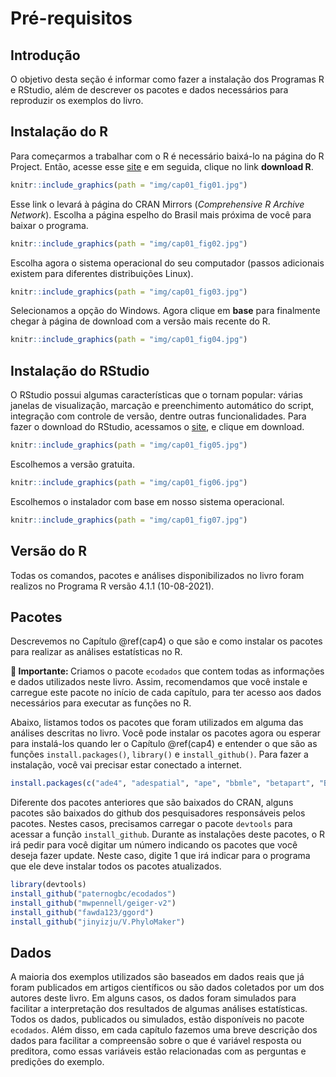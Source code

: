 # Pré-requisitos {#cap1}

## Introdução

O objetivo desta seção é informar como fazer a instalação dos Programas R e RStudio, além de descrever os pacotes e dados necessários para reproduzir os exemplos do livro.

## Instalação do R

Para começarmos a trabalhar com o R é necessário baixá-lo na página do R Project. Então, acesse esse [site](http://www.r-project.org) e em seguida, clique no link **download R**.

```r
knitr::include_graphics(path = "img/cap01_fig01.jpg")
```


Esse link o levará à página do CRAN Mirrors (*Comprehensive R Archive Network*). Escolha a página espelho do Brasil mais próxima de você para baixar o programa.

```r
knitr::include_graphics(path = "img/cap01_fig02.jpg")
```

Escolha agora o sistema operacional do seu computador (passos adicionais existem para diferentes distribuições Linux).

```r
knitr::include_graphics(path = "img/cap01_fig03.jpg")
```

Selecionamos a opção do Windows. Agora clique em **base** para finalmente chegar à página de download com a versão mais recente do R.

```r
knitr::include_graphics(path = "img/cap01_fig04.jpg")
```

## Instalação do RStudio

O RStudio possui algumas características que o tornam popular: várias janelas de visualização, marcação e preenchimento automático do script, integração com controle de versão, dentre outras funcionalidades. Para fazer o download do RStudio, acessamos o [site](https://rstudio.com/products/rstudio/download/#download), e clique em download.

```r
knitr::include_graphics(path = "img/cap01_fig05.jpg")
```

Escolhemos a versão gratuita.

```r
knitr::include_graphics(path = "img/cap01_fig06.jpg")
```

Escolhemos o instalador com base em nosso sistema operacional.

```r
knitr::include_graphics(path = "img/cap01_fig07.jpg")
```


## Versão do R

Todas os comandos, pacotes e análises disponibilizados no livro foram realizos no Programa R versão 4.1.1 (10-08-2021).

## Pacotes

Descrevemos no Capítulo \@ref(cap4) o que são e como instalar os pacotes para realizar as análises estatísticas no R.

::: {.alert .alert-info}
<strong> 📝 Importante: </strong> Criamos o pacote `ecodados` que contem todas as informações e dados utilizados neste livro. Assim, recomendamos que você instale e carregue este pacote no início de cada capítulo, para ter acesso aos dados necessários para executar as funções no R.
:::

Abaixo, listamos todos os pacotes que foram utilizados em alguma das análises descritas no livro. Você pode instalar os pacotes agora ou esperar para instalá-los quando ler o Capítulo \@ref(cap4) e entender o que são as funções `install.packages()`, `library()` e `install_github()`. Para fazer a instalação, você vai precisar estar conectado a internet.

```r
install.packages(c("ade4", "adespatial", "ape", "bbmle", "betapart", "BiodiversityR", "car", "cati", "datasauRus", "devtools", "DHARMa", "dplyr", "emmeans", "factoextra", "FactoMineR", "fasterize", "FD", "forcats", "geobr", "GGally", "ggExtra", "ggforce", "ggord", "ggplot2", "ggpubr", "ggrepel", "ggspatial", "glmmTMB", "grid", "gridExtra", "here", "hillR", "iNEXT", "janitor", "kableExtra", "knitr", "labdsv", "lattice", "leaflet", "lmtest", "lsmeans", "lubridate", "mapview", "MASS", "MuMIn", "nlme", "ordinal", "palmerpenguins", "performance", "pez", "phyloregion", "phytools", "picante", "piecewiseSEM", "purrr", "pvclust", "raster", "readr", "reshape2", "rgdal" , "rnaturalearth", "RVAideMemoire", "sciplot", "sf", "sidrar", "sjPlot", "spData", "spdep", "stringr", "SYNCSA", "tibble", "tidyr", "tidyverse", "tmap", "tmaptools", "TPD", "vegan", "viridis", "visdat"), dependencies = TRUE)
```

Diferente dos pacotes anteriores que são baixados do CRAN, alguns pacotes são baixados do github dos pesquisadores responsáveis pelos pacotes. Nestes casos, precisamos carregar o pacote `devtools` para acessar a função `install_github`. Durante as instalações deste pacotes, o R irá pedir para você digitar um número indicando os pacotes que você deseja fazer update. Neste caso, digite 1 que irá indicar para o programa que ele deve instalar todos os pacotes atualizados.

```r
library(devtools) 
install_github("paternogbc/ecodados")
install_github("mwpennell/geiger-v2")
install_github("fawda123/ggord")
install_github("jinyizju/V.PhyloMaker")
```

## Dados

A maioria dos exemplos utilizados são baseados em dados reais que já foram publicados em artigos científicos ou são dados coletados por um dos autores deste livro. Em alguns casos, os dados foram simulados para facilitar a interpretação dos resultados de algumas análises estatísticas. Todos os dados, publicados ou simulados, estão disponíveis no pacote `ecodados`. Além disso, em cada capítulo fazemos uma breve descrição dos dados para facilitar a compreensão sobre o que é variável resposta ou preditora, como essas variáveis estão relacionadas com as perguntas e predições do exemplo.
